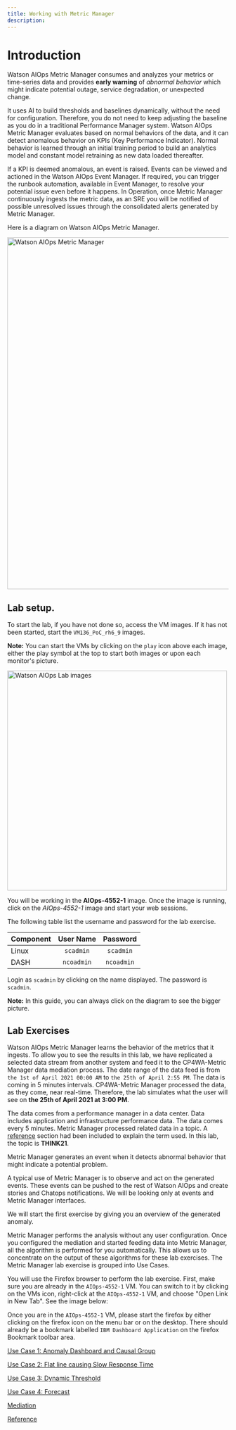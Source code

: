 ```yaml
---
title: Working with Metric Manager
description:
---
```


# Introduction

  Watson AIOps Metric Manager consumes and analyzes your metrics or time-series data and provides **early warning** of *abnormal behavior* which might indicate potential outage, service degradation, or unexpected change. 

  It uses AI to build thresholds and baselines dynamically, without the need for configuration. Therefore, you do not need to keep adjusting the baseline as you do in a traditional Performance Manager system.
  Watson AIOps Metric Manager evaluates based on normal behaviors of the data, and it can detect anomalous behavior on KPIs (Key Performance Indicator). Normal behavior is learned through an initial training period to build an analytics model and constant model retraining as new data loaded thereafter. 

  If a KPI is deemed anomalous, an event is raised.  Events can be viewed and actioned in the Watson AIOps Event Manager. If required, you can trigger the runbook automation, available in Event Manager, to resolve your potential issue even before it happens.
  In Operation, once Metric Manager continuously ingests the metric data, as an SRE you will be notified of possible unresolved issues through the consolidated alerts generated by Metric Manager. 

  Here is a diagram on Watson AIOps Metric Manager.

  <img src="./images/mm01.png" alt="Watson AIOps Metric Manager" width="800" align="center"/>


## Lab setup.

  To start the lab, if you have not done so, access the VM images. If it has not been started, start the `VM136_PoC_rh6_9` images.

  **Note:** You can start the VMs by clicking on the `play` icon above each image, either the play symbol at the top to start both images or upon each monitor's picture.

  <img src="./images/mm02.png" alt="Watson AIOps Lab images" width="500" align="center"/>

  You will be working in the __AIOps-4552-1__ image.
  Once the image is running, click on the _AIOps-4552-1_ image and start your web sessions.

  The following table list the username and password for the lab exercise.

  | Component | User Name | Password |
  | --- | :---: | :---: |
  | Linux | `scadmin` | `scadmin` |
  | DASH | `ncoadmin` | `ncoadmin` |

  Login as `scadmin` by clicking on the name displayed. The password is `scadmin`.

  **Note:** In this guide, you can always click on the diagram to see the bigger picture.

## Lab Exercises

  Watson AIOps Metric Manager learns the behavior of the metrics that it ingests. To allow you to see the results in this lab, we have replicated a selected data stream from another system and feed it to the CP4WA-Metric Manager data mediation process. The date range of the data feed is from `the 1st of April 2021 00:00 AM` to `the 25th of April 2:55 PM`. The data is coming in 5 minutes intervals. CP4WA-Metric Manager processed the data, as they come, near real-time. Therefore, the lab simulates what the user will see on __the 25th of April 2021 at 3:00 PM__.

  The data comes from a performance manager in a data center. Data includes application and infrastructure performance data.
  The data comes every 5 minutes. Metric Manager processed related data in a topic. A [reference](./ref/) section had been included to explain the term used. In this lab, the topic is **THINK21**.

  Metric Manager generates an event when it detects abnormal behavior that might indicate a potential problem.

  A typical use of Metric Manager is to observe and act on the generated events. These events can be pushed to the rest of Watson AIOps and create stories and Chatops notifications. We will be looking only at events and Metric Manager interfaces.

  We will start the first exercise by giving you an overview of the generated anomaly.

  Metric Manager performs the analysis without any user configuration.  Once you configured the mediation and started feeding data into Metric Manager, all the algorithm is performed for you automatically.  This allows us to concentrate on the output of these algorithms for these lab exercises. The Metric Manager lab exercise is grouped into Use Cases. 

  You will use the Firefox browser to perform the lab exercise. First, make sure you are already in the `AIOps-4552-1` VM. You can switch to it by clicking on the VMs icon, right-click at the `AIOps-4552-1` VM, and choose "Open Link in New Tab". See the image below:

  Once you are in the `AIOps-4552-1` VM, please start the firefox by either clicking on the firefox icon on the menu bar or on the desktop.
  There should already be a bookmark labelled `IBM Dashboard Application` on the firefox Bookmark toolbar area.

  [Use Case 1: Anomaly Dashboard and Causal Group](/mm/uc1/)

  [Use Case 2: Flat line causing Slow Response Time](/mm/uc2/)

  [Use Case 3: Dynamic Threshold](/mm/uc3/)

  [Use Case 4: Forecast](/mm/uc4/)

  [Mediation](/mm/mediation/)

  [Reference](/mm/ref/)



